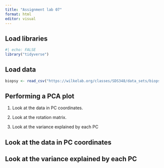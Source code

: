 ```yaml
---
title: "Assignment lab 07"
format: html
editor: visual
---
```


## Load libraries

```r
#| echo: FALSE
library("tidyverse")
```

## Load data

```r
biopsy <- read_csv("https://wilkelab.org/classes/SDS348/data_sets/biopsy.csv")

```

## Performing a PCA plot 

1.  Look at the data in PC coordinates.

2.  Look at the rotation matrix.

3.  Look at the variance explained by each PC

## Look at the data in PC coordinates

## 

## Look at the variance explained by each PC
